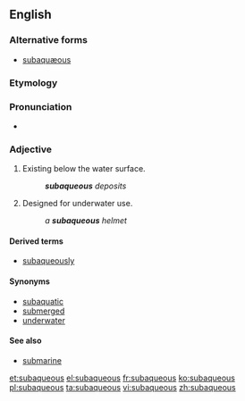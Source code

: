 ==English==
===Alternative forms===
* [[subaquæous]]

===Etymology===
{{prefix|sub|aqueous|lang=en}}

===Pronunciation===
*{{IPA|sɜˈbeɪkwiəs|lang=en}}

===Adjective===
{{en-adj|-}}

# Existing below the water surface.
#: '''''subaqueous''' deposits''
# Designed for underwater use.
#: ''a '''subaqueous''' helmet''

====Derived terms====
*[[subaqueously]]

====Synonyms====
*[[subaquatic]]
*[[submerged]]
*[[underwater]]

====See also====
*[[submarine]]

[[et:subaqueous]]
[[el:subaqueous]]
[[fr:subaqueous]]
[[ko:subaqueous]]
[[pl:subaqueous]]
[[ta:subaqueous]]
[[vi:subaqueous]]
[[zh:subaqueous]]